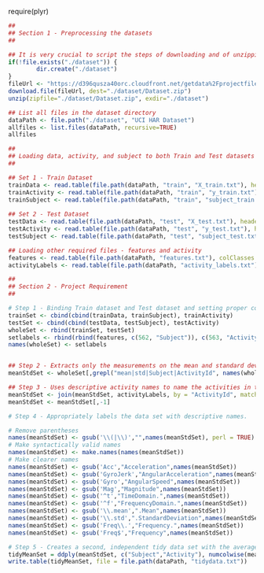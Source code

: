 require(plyr)

```r
##
## Section 1 - Preprocessing the datasets 
##

## It is very crucial to script the steps of downloading and of unzipping data sets
if(!file.exists("./dataset")) {
        dir.create("./dataset")        
}
fileUrl <- "https://d396qusza40orc.cloudfront.net/getdata%2Fprojectfiles%2FUCI%20HAR%20Dataset.zip"
download.file(fileUrl, dest="./dataset/Dataset.zip")
unzip(zipfile="./dataset/Dataset.zip", exdir="./dataset")

## List all files in the dataset directory
dataPath <- file.path("./dataset", "UCI HAR Dataset")
allfiles <- list.files(dataPath, recursive=TRUE)
allfiles

##
## Loading data, activity, and subject to both Train and Test datasets
##

## Set 1 - Train Dataset
trainData <- read.table(file.path(dataPath, "train", "X_train.txt"), header = FALSE)
trainActivity <- read.table(file.path(dataPath, "train", "y_train.txt"), header = FALSE)
trainSubject <- read.table(file.path(dataPath, "train", "subject_train.txt"), header = FALSE)
        
## Set 2 - Test Dataset
testData <- read.table(file.path(dataPath, "test", "X_test.txt"), header = FALSE)
testActivity <- read.table(file.path(dataPath, "test", "y_test.txt"), header = FALSE)
testSubject <- read.table(file.path(dataPath, "test", "subject_test.txt"), header = FALSE)

## Loading other required files - features and activity 
features <- read.table(file.path(dataPath, "features.txt"), colClasses = c("character"))
activityLabels <- read.table(file.path(dataPath, "activity_labels.txt"), col.names = c("ActivityId", "Activity"))

##
## Section 2 - Project Requirement
##

# Step 1 - Binding Train dataset and Test dataset and setting proper column headers
trainSet <- cbind(cbind(trainData, trainSubject), trainActivity)
testSet <- cbind(cbind(testData, testSubject), testActivity)
wholeSet <- rbind(trainSet, testSet)
setlabels <- rbind(rbind(features, c(562, "Subject")), c(563, "ActivityId"))[,2]
names(wholeSet) <- setlabels


## Step 2 - Extracts only the measurements on the mean and standard deviation for each measurement.
meanStdSet <- wholeSet[,grepl("mean|std|Subject|ActivityId", names(wholeSet))]

## Step 3 - Uses descriptive activity names to name the activities in the data set
meanStdSet <- join(meanStdSet, activityLabels, by = "ActivityId", match = "first")
meanStdSet <- meanStdSet[,-1]

# Step 4 - Appropriately labels the data set with descriptive names.

# Remove parentheses
names(meanStdSet) <- gsub('\\(|\\)',"",names(meanStdSet), perl = TRUE)
# Make syntactically valid names
names(meanStdSet) <- make.names(names(meanStdSet))
# Make clearer names
names(meanStdSet) <- gsub('Acc',"Acceleration",names(meanStdSet))
names(meanStdSet) <- gsub('GyroJerk',"AngularAcceleration",names(meanStdSet))
names(meanStdSet) <- gsub('Gyro',"AngularSpeed",names(meanStdSet))
names(meanStdSet) <- gsub('Mag',"Magnitude",names(meanStdSet))
names(meanStdSet) <- gsub('^t',"TimeDomain.",names(meanStdSet))
names(meanStdSet) <- gsub('^f',"FrequencyDomain.",names(meanStdSet))
names(meanStdSet) <- gsub('\\.mean',".Mean",names(meanStdSet))
names(meanStdSet) <- gsub('\\.std',".StandardDeviation",names(meanStdSet))
names(meanStdSet) <- gsub('Freq\\.',"Frequency.",names(meanStdSet))
names(meanStdSet) <- gsub('Freq$',"Frequency",names(meanStdSet))

# Step 5 - Creates a second, independent tidy data set with the average of each variable for each activity and each subject.
tidyMeanSet = ddply(meanStdSet, c("Subject","Activity"), numcolwise(mean))
write.table(tidyMeanSet, file = file.path(dataPath, "tidydata.txt"))
```
